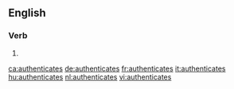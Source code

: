 ==English==

===Verb===
{{head|en|verb form}}

# {{en-third-person singular of|authenticate}}

[[ca:authenticates]]
[[de:authenticates]]
[[fr:authenticates]]
[[it:authenticates]]
[[hu:authenticates]]
[[nl:authenticates]]
[[vi:authenticates]]